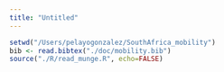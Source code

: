 ```yaml
---
title: "Untitled"
---
```



```r
setwd("/Users/pelayogonzalez/SouthAfrica_mobility")
bib <- read.bibtex("./doc/mobility.bib")
source("./R/read_munge.R", echo=FALSE)
```




